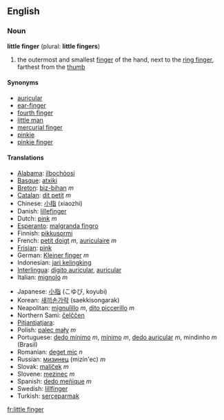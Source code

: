==English==

===Noun===
'''little finger''' (plural: '''little fingers''')
# the outermost and smallest [[finger]] of the hand, next to the [[ring finger]], farthest from the [[thumb]]

====Synonyms====
*[[auricular]]
*[[ear-finger]]
*[[fourth finger]]
*[[little man]]
*[[mercurial finger]]
*[[pinkie]]
*[[pinkie finger]]

====Translations====
{{top}}
*[[Alabama]]: [[ilbochòosi]]
*[[Basque]]: [[atxiki]]
*[[Breton]]: [[biz-bihan]] ''m''
*[[Catalan]]: [[dit petit]] ''m''
*Chinese: [[小指]] (xiaozhi)
*Danish: [[lillefinger]]
*Dutch: [[pink]] ''m''
*[[Esperanto]]: [[malgranda fingro]]
*Finnish: [[pikkusormi]]
*French: [[petit doigt]] ''m'', [[auriculaire]] ''m''
*[[Frisian]]: [[pink]]
*German: [[Kleiner finger]] ''m''
*Indonesian: [[jari kelingking]]
*[[Interlingua]]: [[digito auricular]], [[auricular]]
*Italian: [[mignolo]] ''m''
{{mid}}
*Japanese: [[小指]] (こゆび, koyubi)
*Korean: [[새끼손가락]] (saekkisongarak)
*Neapolitan: [[mignulìllo]] ''m'', [[dito piccerillo]] ''m''
*Northern Sami: [[čelččen]]
*[[Pitjantjatjara]]: {{Unicode|[[maṟa ngaḻi]]}}
*Polish: [[palec mały]] ''m''
*Portuguese: [[dedo mínimo]] ''m'', [[mínimo]] ''m'', [[dedo auricular]] ''m'', mindinho ''m'' (Brasil)
*Romanian: [[deget mic]] ''n''
*Russian: [[мизинец]] (mizín'ec) ''m''
*Slovak: [[malíček]] ''m''
*Slovene: [[mezinec]] ''m''
*Spanish: [[dedo meñique]] ''m''
*Swedish: [[lillfinger]]
*Turkish: [[serçeparmak]]
{{bottom}}

[[fr:little finger]]